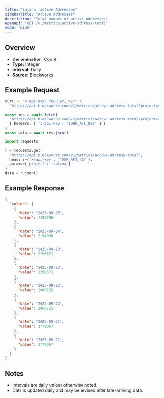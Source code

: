```yaml
---
title: "Solana: Active Addresses"
sidebarTitle: "Active Addresses"
description: "Total number of active addresses"
openapi: "GET /v1/metrics/active-address-total"
mode: "wide"
---
```


## Overview

- **Denomination:** Count
- **Type:** Integer
- **Interval:** Daily
- **Source:** Blockworks

## Example Request

<CodeGroup>

```bash cURL
curl -H "x-api-key: YOUR_API_KEY" \
  "https://api.blockworks.com/v1/metrics/active-address-total?project=solana"
```

```typescript TypeScript
const res = await fetch(
  'https://api.blockworks.com/v1/metrics/active-address-total?project=solana',
  { headers: { 'x-api-key': 'YOUR_API_KEY' } }
)
const data = await res.json()
```

```python Python
import requests

r = requests.get(
  'https://api.blockworks.com/v1/metrics/active-address-total',
  headers={'x-api-key': 'YOUR_API_KEY'},
  params={'project': 'solana'}
)
data = r.json()
```

</CodeGroup>

## Example Response

```json
{
  "solana": [
    {
      "date": "2025-09-25",
      "value": 2495790
    },
    {
      "date": "2025-09-24",
      "value": 2194998
    },
    {
      "date": "2025-09-23",
      "value": 2296571
    },
    {
      "date": "2025-09-23",
      "value": 2296571
    },
    {
      "date": "2025-09-22",
      "value": 2060725
    },
    {
      "date": "2025-09-22",
      "value": 2060725
    },
    {
      "date": "2025-09-21",
      "value": 1779067
    },
    {
      "date": "2025-09-21",
      "value": 1779067
    }
  ]
}
```

## Notes
- Intervals are daily unless otherwise noted.
- Data is updated daily and may be revised after late-arriving data.